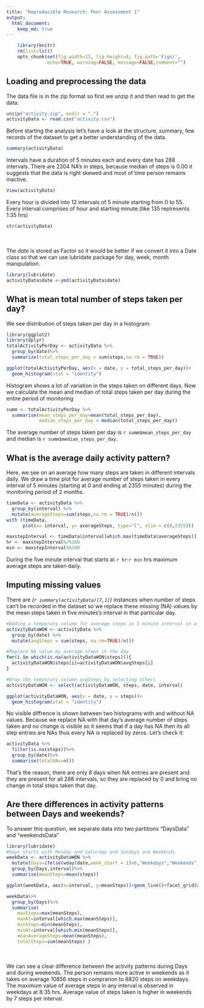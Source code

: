 ```yaml
---
title: "Reproducible Research: Peer Assessment 1"
output: 
  html_document:
    keep_md: true
---
```


```r
    library(knitr)
    rm(list=ls())
    opts_chunk$set(fig.width=12, fig.height=8, fig.path='Figs/',
               echo=TRUE, warning=FALSE, message=FALSE,comment="")
```

## Loading and preprocessing the data

The data file is in the zip format so first we unzip it and then read to get the data.

```r
unzip("activity.zip", exdir = ".")
activityData <- read.csv("activity.csv")
```

Before starting the analysis let's have a look at the structure, summary, few records of the dataset to get a better understanding of the data.


```r
summary(activityData)
```
Intervals have a duration of 5 minutes each and every date has 288 intervals. There are 2304 NA's in steps, because median of steps is 0.00 it suggests that the data is right skewed and most of time person remains inactive.

```r
View(activityData)
```
Every hour is divided into 12 intervals of 5 minute starting from 0 to 55. Every interval comprises of hour and starting minute.(like 135 replresents 1:35 hrs)

```r
str(activityData)
```
<br></br>
The *date* is stored as Factor so it would be better if we convert it into a Date class so that we can use lubridate package for day, week, month manipulation.

```r
library(lubridate)
activityData$date <-ymd(activityData$date) 
```

## What is mean total number of steps taken per day?

We see distribution of steps taken per day in a histogram:

```r
library(ggplot2)
library(dplyr)
totalActivityPerDay <- activityData %>% 
  group_by(date)%>% 
  summarize(total_steps_per_day = sum(steps,na.rm = TRUE))

ggplot(totalActivityPerDay, aes(x = date, y = total_steps_per_day))+
  geom_histogram(stat = "identity")
```
Histogram shows a lot of variation in the steps taken on different days. 
Now we calculate the mean and median of total steps taken per day during the entire period of monitoring

```r
summ <- totalActivityPerDay %>% 
  summarise(mean_steps_per_day=mean(total_steps_per_day),
            median_steps_per_day = median(total_steps_per_day))

```
The average number of steps taken per day is `r summ$mean_steps_per_day` and median is `r summ$median_steps_per_day`. 

## What is the average daily activity pattern?

Here, we see on an average how many steps are taken in different intervals daily. We draw a time plot for average number of steps taken in every interval of 5 minutes (starting at 0 and  ending at 2355 minutes) during the monitoring period of 2 months.  

```r
timeData <- activityData %>%
  group_by(interval) %>%
  mutate(averageSteps=sum(steps,na.rm = TRUE)/n())
with (timeData, 
      plot(x= interval, y= averageSteps, type="l", xlim = c(0,2355)))

maxstepInterval <- timeData$interval[which.max(timeData$averageSteps)] 
hr <- maxstepInterval%/%100
min <- maxstepInterval%%100
```
During the five minute interval that starts at `r hr`:`r min` hrs maximum average steps are taken daily.  

## Imputing missing values
There are *(`r summary(activityData)[7,1]`)* instances when number of steps can't be recorded in the dataset so we replace these missing (NA) values by the mean steps taken in five minutes's interval in that particular day. 

```r

#Adding a temperary column for average steps in 5 minute interval in a day
activityDataWON <- activityData %>%
  group_by(date) %>%
  mutate(avgSteps = sum(steps, na.rm=TRUE)/n())

#Replace NA value by average steps in the day 
for(i in which(is.na(activityDataWON$steps))){
  activityDataWON$steps[i]=activityDataWON$avgSteps[i]
}

#Drop the temporary column avgSteps by selecting others 
activityDataWON <- select(activityDataWON, steps, date, interval)

ggplot(activityDataWON, aes(x = date, y = steps))+
  geom_histogram(stat = "identity")

```
No visible diffrence is shown between two histograms with and without NA values. Because we replace NA with that day's average number of steps taken and no change is visible so it seems that if a day has NA then its all step entries are NAs thus every NA is replaced by zeros. Let's check it:
```r
activityData %>% 
  filter(is.na(steps))%>% 
  group_by(date)%>% 
  summarise(totalNAs=n())
```
That's the reason, there are only 8 days when NA entries are present and they are present for all 288 intervals, so they are replaced by 0 and bring no change in total steps taken that day. 


## Are there differences in activity patterns between Days and weekends?

To answer this question, we separate data into two partitions "DaysData" and "weekendsData"
```r
library(lubridate)
#Days starts with Monday and Saturday and Sundays are WeekEnds
weekData <- activityDataWON %>%
  mutate(Days=ifelse(wday(date,week_start = 1)<6,"Weekdays","Weekends"))%>%
  group_by(Days,interval)%>% 
  summarise(meanSteps=mean(steps))

ggplot(weekData, aes(x=interval, y=meanSteps))+geom_line()+facet_grid(weekData$Days~.)
```

```r
weekData%>% 
  group_by(Days)%>% 
  summarise(
    maxSteps=max(meanSteps),
    maxAt=interval[which.max(meanSteps)],
    minSteps=min(meanSteps),
    minAt=interval[which.min(meanSteps)],
    meanAverageSteps=mean(meanSteps),
    totalSteps=sum(meanSteps) )
```
<br></br> We can see a clear difference between the activity patterns during Days and during weekends. 
The person remains more active in weekends as it takes on average 10856 steps in comprarion to 8820 steps on weekdays. The maximum value of average steps in any interval is observed in weekdays at 8:35 hrs. Average value of steps taken is higher in weekends by 7 steps per interval. 